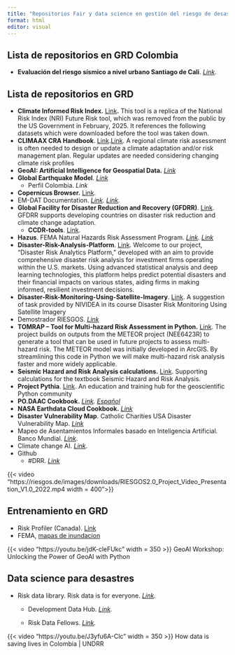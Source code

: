 ```yaml
---
title: "Repositorios Fair y data science en gestión del riesgo de desastres"
format: html
editor: visual
---
```


## **Lista de repositorios en GRD Colombia**

-   **Evaluación del riesgo sísmico a nivel urbano Santiago de Cali**. [*Link*](https://github.com/gem/treq-riesgo-urbano/tree/main/Cali).

## **Lista de repositorios en GRD**

-   **Climate Informed Risk Index.** [Link](https://github.com/fulton-ring/nri-future-risk)**.** This tool is a replica of the National Risk Index (NRI) Future Risk tool, which was removed from the public by the US Government in February, 2025. It references the following datasets which were downloaded before the tool was taken down.
-   **CLIMAAX CRA Handbook**. [Link](https://handbook.climaax.eu/intro.html).[Link](https://github.com/CLIMAAX/crabook). A regional climate risk assessment is often needed to design or update a climate adaptation and/or risk management plan. Regular updates are needed considering changing climate risk profiles
-   **GeoAI: Artificial Intelligence for Geospatial Data.** [*Link*](https://github.com/opengeos/geoai)
-   **Global Earthquake Model**. [*Link*](https://github.com/gem)
    -   Perfil Colombia. *Link*
-   **Copernicus Browser.** [Link](https://github.com/eu-cdse/copernicus-browser).
-   EM-DAT Documentation. [*Link*](https://doc.emdat.be/docs/)*. [Link](https://github.com/em-dat/).*
-   **Global Facility for Disaster Reduction and Recovery (GFDRR)**. [Link](https://github.com/GFDRR). GFDRR supports developing countries on disaster risk reduction and climate change adaptation. 
    -   **CCDR-tools**. [Link](https://gfdrr.github.io/CCDR-tools/home.html).
-   **Hazus**. FEMA Natural Hazards Risk Assessment Program. [*Link*](https://github.com/nhrap-hazus)*. [Link](https://github.com/Niyam-Projects/sphere/tree/main)*
-   **Disaster-Risk-Analysis-Platform**. [Link](https://github.com/invcble/Disaster-Risk-Analysis-Platform). Welcome to our project, "Disaster Risk Analytics Platform," developed with an aim to provide comprehensive disaster risk analysis for investment firms operating within the U.S. markets. Using advanced statistical analysis and deep learning technologies, this platform helps predict potential disasters and their financial impacts on various states, aiding firms in making informed, resilient investment decisions.
-   **Disaster-Risk-Monitoring-Using-Satellite-Imagery**. [Link](https://github.com/Pray-d/Disaster-Risk-Monitoring-Using-Satellite-Imagery). A suggestion of task provided by NIVIDEA in its course Disaster Risk Monitoring Using Satellite Imagery
-   Demostrador RIESGOS. [*Link*](https://github.com/riesgos/dlr-riesgos-frontend)
-   **TOMRAP – Tool for Multi-hazard Risk Assessment in Python.** [Link](https://github.com/BritishGeologicalSurvey/TOMRAP). The project builds on outputs from the METEOR project (NEE6423R) to generate a tool that can be used in future projects to assess multi-hazard risk. The METEOR model was initially developed in ArcGIS. By streamlining this code in Python we will make multi-hazard risk analysis faster and more widely applicable. 
-   **Seismic Hazard and Risk Analysis calculations.** [Link](https://github.com/bakerjw/seismic-hazard-and-risk). Supporting calculations for the textbook Seismic Hazard and Risk Analysis.
-   **Project Pythia**. [Link](https://projectpythia.org/). An education and training hub for the geoscientific Python community
-   **PO.DAAC Cookbook.** [*Link*](https://podaac.github.io/tutorials/)*. [Español](https://podaac-github-io.translate.goog/tutorials/index.html?_x_tr_sl=en&_x_tr_tl=es&_x_tr_hl=es&_x_tr_pto=tc)*
-   **NASA Earthdata Cloud Cookbook.** [*Link*](https://nasa-openscapes.github.io/earthdata-cloud-cookbook/)
-   **Disaster Vulnerability Map**. Catholic Charities USA Disaster Vulnerability Map. [*Link*](https://github.com/ccusa/Disaster_Vulnerability_Map)
-   Mapeo de Asentamientos Informales basado en Inteligencia Artificial. Banco Mundial. [*Link*](https://www.iadb.org/es/quienes-somos/topicos/desarrollo-urbano-y-vivienda/maiia).
-   Climate change AI. [*Link*](https://www.climatechange.ai/tutorials?).
-   Github
    -   #DRR. [*Link*](https://github.com/topics/disaster-risk-management)

{{< video "https://riesgos.de/images/downloads/RIESGOS2.0_Project_Video_Presentation_V1.0_2022.mp4 width = 400">}}

## **Entrenamiento en GRD**

-   Risk Profiler (Canada). [Link](https://www.riskprofiler.ca/learn-more/training-materials/index.html)
-   FEMA, [mapas de inundacion](https://www.fema.gov/es/flood-maps)

{{< video "https://youtu.be/jdK-cleFUkc" width = 350 >}} GeoAI Workshop: Unlocking the Power of GeoAI with Python

## **Data science para desastres**

-   Risk data library. Risk data is for everyone. [*Link*](https://riskdatalibrary.org/)*.*
    -   Development Data Hub. [*Link*](https://riskdatalibrary.org/data/)*.*

    -   Risk Data Fellows. [*Link*](https://riskdatalibrary.org/fellows/)*.*

{{< video "https://youtu.be/J3yfu6A-Clc" width = 350 >}} How data is saving lives in Colombia \| UNDRR